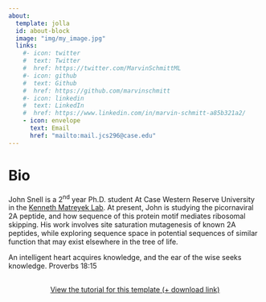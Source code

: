```yaml
---
about:
  template: jolla
  id: about-block
  image: "img/my_image.jpg"
  links:
    #- icon: twitter
    #  text: Twitter
    #  href: https://twitter.com/MarvinSchmittML
    #- icon: github
    #  text: Github
    #  href: https://github.com/marvinschmitt
    #- icon: linkedin
    #  text: LinkedIn
    #  href: https://www.linkedin.com/in/marvin-schmitt-a85b321a2/
    - icon: envelope
      text: Email
      href: "mailto:mail.jcs296@case.edu"  
---
```


::: {#about-block}
:::

# Bio

John Snell is a 2^nd^ year Ph.D. student At Case Western Reserve University in the [Kenneth Matreyek Lab](https://www.matreyeklab.com/).  At present, John is studying the picornaviral 2A peptide, and how sequence of this protein motif mediates ribosomal skipping.  His work involves site saturation mutagenesis of known 2A peptides, while exploring sequence space in potential sequences of similar function that may exist elsewhere in the tree of life.





An intelligent heart acquires knowledge,
and the ear of the wise seeks knowledge.
Proverbs 18:15

```{=html}
<div  style="margin: 30px; text-align: center;">
<a class="btn btn-primary" href="https://www.marvinschmitt.com/blog/website-tutorial-quarto/" role="button" target="_blank" style="padding: 15px 30px;">View the tutorial for this template (+ download link)</a>
</div>
```

